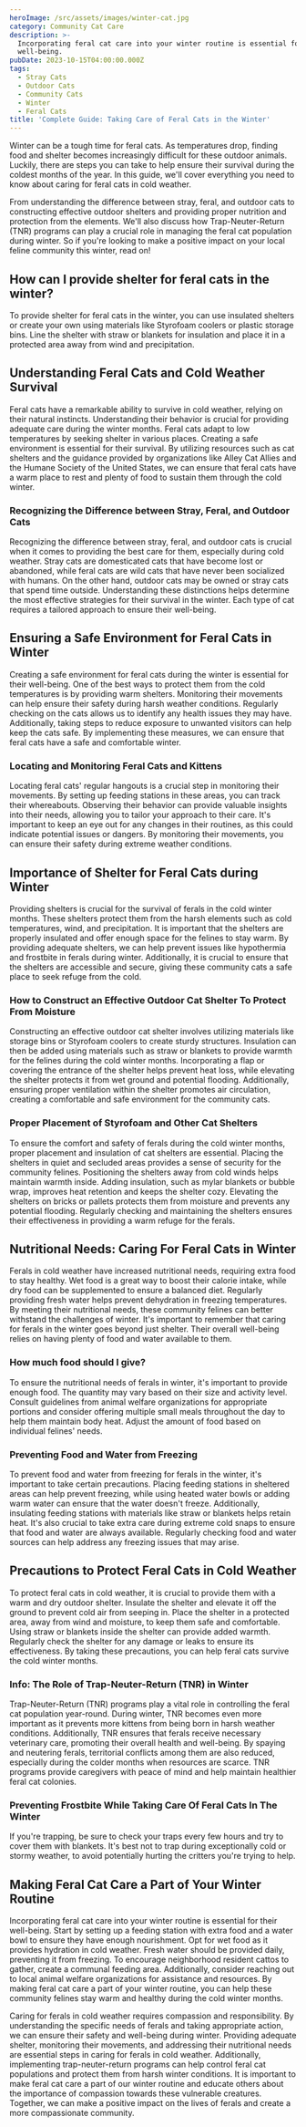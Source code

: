 ```yaml
---
heroImage: /src/assets/images/winter-cat.jpg
category: Community Cat Care
description: >-
  Incorporating feral cat care into your winter routine is essential for their
  well-being. 
pubDate: 2023-10-15T04:00:00.000Z
tags:
  - Stray Cats
  - Outdoor Cats
  - Community Cats
  - Winter
  - Feral Cats
title: 'Complete Guide: Taking Care of Feral Cats in the Winter'
---
```


Winter can be a tough time for feral cats. As temperatures drop, finding food and shelter becomes increasingly difficult for these outdoor animals. Luckily, there are steps you can take to help ensure their survival during the coldest months of the year. In this guide, we'll cover everything you need to know about caring for feral cats in cold weather. 

From understanding the difference between stray, feral, and outdoor cats to constructing effective outdoor shelters and providing proper nutrition and protection from the elements. We'll also discuss how Trap-Neuter-Return (TNR) programs can play a crucial role in managing the feral cat population during winter. So if you're looking to make a positive impact on your local feline community this winter, read on!

## How can I provide shelter for feral cats in the winter?

To provide shelter for feral cats in the winter, you can use insulated shelters or create your own using materials like Styrofoam coolers or plastic storage bins. Line the shelter with straw or blankets for insulation and place it in a protected area away from wind and precipitation.

## Understanding Feral Cats and Cold Weather Survival

Feral cats have a remarkable ability to survive in cold weather, relying on their natural instincts. Understanding their behavior is crucial for providing adequate care during the winter months. Feral cats adapt to low temperatures by seeking shelter in various places. Creating a safe environment is essential for their survival. By utilizing resources such as cat shelters and the guidance provided by organizations like Alley Cat Allies and the Humane Society of the United States, we can ensure that feral cats have a warm place to rest and plenty of food to sustain them through the cold winter.

### Recognizing the Difference between Stray, Feral, and Outdoor Cats

Recognizing the difference between stray, feral, and outdoor cats is crucial when it comes to providing the best care for them, especially during cold weather. Stray cats are domesticated cats that have become lost or abandoned, while feral cats are wild cats that have never been socialized with humans. On the other hand, outdoor cats may be owned or stray cats that spend time outside. Understanding these distinctions helps determine the most effective strategies for their survival in the winter. Each type of cat requires a tailored approach to ensure their well-being.

## Ensuring a Safe Environment for Feral Cats in Winter

Creating a safe environment for feral cats during the winter is essential for their well-being. One of the best ways to protect them from the cold temperatures is by providing warm shelters. Monitoring their movements can help ensure their safety during harsh weather conditions. Regularly checking on the cats allows us to identify any health issues they may have. Additionally, taking steps to reduce exposure to unwanted visitors can help keep the cats safe. By implementing these measures, we can ensure that feral cats have a safe and comfortable winter.

### Locating and Monitoring Feral Cats and Kittens

Locating feral cats' regular hangouts is a crucial step in monitoring their movements. By setting up feeding stations in these areas, you can track their whereabouts. Observing their behavior can provide valuable insights into their needs, allowing you to tailor your approach to their care. It's important to keep an eye out for any changes in their routines, as this could indicate potential issues or dangers. By monitoring their movements, you can ensure their safety during extreme weather conditions.

## Importance of Shelter for Feral Cats during Winter

Providing shelters is crucial for the survival of ferals in the cold winter months. These shelters protect them from the harsh elements such as cold temperatures, wind, and precipitation. It is important that the shelters are properly insulated and offer enough space for the felines to stay warm. By providing adequate shelters, we can help prevent issues like hypothermia and frostbite in ferals during winter. Additionally, it is crucial to ensure that the shelters are accessible and secure, giving these community cats a safe place to seek refuge from the cold.

### How to Construct an Effective Outdoor Cat Shelter To Protect From Moisture

Constructing an effective outdoor cat shelter involves utilizing materials like storage bins or Styrofoam coolers to create sturdy structures. Insulation can then be added using materials such as straw or blankets to provide warmth for the felines during the cold winter months. Incorporating a flap or covering the entrance of the shelter helps prevent heat loss, while elevating the shelter protects it from wet ground and potential flooding. Additionally, ensuring proper ventilation within the shelter promotes air circulation, creating a comfortable and safe environment for the community cats.

### Proper Placement of Styrofoam and Other Cat Shelters

To ensure the comfort and safety of ferals during the cold winter months, proper placement and insulation of cat shelters are essential. Placing the shelters in quiet and secluded areas provides a sense of security for the community felines. Positioning the shelters away from cold winds helps maintain warmth inside. Adding insulation, such as mylar blankets or bubble wrap, improves heat retention and keeps the shelter cozy. Elevating the shelters on bricks or pallets protects them from moisture and prevents any potential flooding. Regularly checking and maintaining the shelters ensures their effectiveness in providing a warm refuge for the ferals.

## Nutritional Needs: Caring For Feral Cats in Winter

Ferals in cold weather have increased nutritional needs, requiring extra food to stay healthy. Wet food is a great way to boost their calorie intake, while dry food can be supplemented to ensure a balanced diet. Regularly providing fresh water helps prevent dehydration in freezing temperatures. By meeting their nutritional needs, these community felines can better withstand the challenges of winter. It's important to remember that caring for ferals in the winter goes beyond just shelter. Their overall well-being relies on having plenty of food and water available to them.

### How much food should I give?

To ensure the nutritional needs of ferals in winter, it's important to provide enough food. The quantity may vary based on their size and activity level. Consult guidelines from animal welfare organizations for appropriate portions and consider offering multiple small meals throughout the day to help them maintain body heat. Adjust the amount of food based on individual felines' needs.

### Preventing Food and Water from Freezing

To prevent food and water from freezing for ferals in the winter, it's important to take certain precautions. Placing feeding stations in sheltered areas can help prevent freezing, while using heated water bowls or adding warm water can ensure that the water doesn't freeze. Additionally, insulating feeding stations with materials like straw or blankets helps retain heat. It's also crucial to take extra care during extreme cold snaps to ensure that food and water are always available. Regularly checking food and water sources can help address any freezing issues that may arise.

## Precautions to Protect Feral Cats in Cold Weather

To protect feral cats in cold weather, it is crucial to provide them with a warm and dry outdoor shelter. Insulate the shelter and elevate it off the ground to prevent cold air from seeping in. Place the shelter in a protected area, away from wind and moisture, to keep them safe and comfortable. Using straw or blankets inside the shelter can provide added warmth. Regularly check the shelter for any damage or leaks to ensure its effectiveness. By taking these precautions, you can help feral cats survive the cold winter months.

### Info: The Role of Trap-Neuter-Return (TNR) in Winter

Trap-Neuter-Return (TNR) programs play a vital role in controlling the feral cat population year-round. During winter, TNR becomes even more important as it prevents more kittens from being born in harsh weather conditions. Additionally, TNR ensures that ferals receive necessary veterinary care, promoting their overall health and well-being. By spaying and neutering ferals, territorial conflicts among them are also reduced, especially during the colder months when resources are scarce. TNR programs provide caregivers with peace of mind and help maintain healthier feral cat colonies.

### Preventing Frostbite While Taking Care Of Feral Cats In The Winter

If you're trapping, be sure to check your traps every few hours and try to cover them with blankets. It's best not to trap during exceptionally cold or stormy weather, to avoid potentially hurting the critters you're trying to help.

## Making Feral Cat Care a Part of Your Winter Routine

Incorporating feral cat care into your winter routine is essential for their well-being. Start by setting up a feeding station with extra food and a water bowl to ensure they have enough nourishment. Opt for wet food as it provides hydration in cold weather. Fresh water should be provided daily, preventing it from freezing. To encourage neighborhood resident cattos to gather, create a communal feeding area. Additionally, consider reaching out to local animal welfare organizations for assistance and resources. By making feral cat care a part of your winter routine, you can help these community felines stay warm and healthy during the cold winter months.

Caring for ferals in cold weather requires compassion and responsibility. By understanding the specific needs of ferals and taking appropriate action, we can ensure their safety and well-being during winter. Providing adequate shelter, monitoring their movements, and addressing their nutritional needs are essential steps in caring for ferals in cold weather. Additionally, implementing trap-neuter-return programs can help control feral cat populations and protect them from harsh winter conditions. It is important to make feral cat care a part of our winter routine and educate others about the importance of compassion towards these vulnerable creatures. Together, we can make a positive impact on the lives of ferals and create a more compassionate community.
